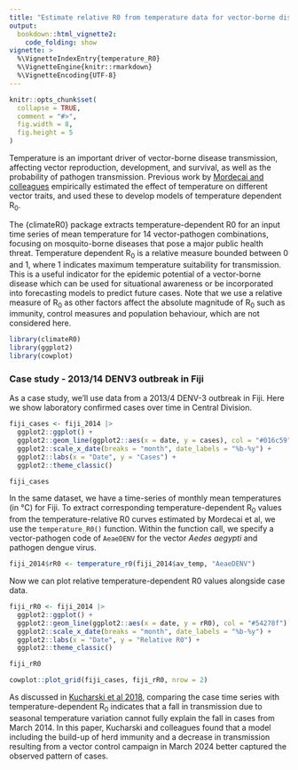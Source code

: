 ```yaml
---
title: "Estimate relative R0 from temperature data for vector-borne diseases with {climateR0}"
output: 
  bookdown::html_vignette2:
    code_folding: show
vignette: >
  %\VignetteIndexEntry{temperature_R0}
  %\VignetteEngine{knitr::rmarkdown}
  %\VignetteEncoding{UTF-8}
---
```


```r
knitr::opts_chunk$set(
  collapse = TRUE,
  comment = "#>",
  fig.width = 8,
  fig.height = 5
)
```

Temperature is an important driver of vector-borne disease transmission, affecting vector reproduction, development, and survival, as well as the probability of pathogen transmission. Previous work by [Mordecai and colleagues](https://onlinelibrary.wiley.com/doi/10.1111/ele.13335) empirically estimated the effect of temperature on different vector traits, and used these to develop models of temperature dependent R~0~.

The {climateR0} package extracts temperature-dependent R0 for an input time series of mean temperature for 14 vector-pathogen combinations, focusing on mosquito-borne diseases that pose a major public health threat. Temperature dependent R~0~ is a relative measure bounded between 0 and 1, where 1 indicates maximum temperature suitability for transmission. This is a useful indicator for the epidemic potential of a vector-borne disease which can be used for situational awareness or be incorporated into forecasting models to predict future cases. Note that we use a relative measure of R~0~ as other factors affect the absolute magnitude of R~0~ such as immunity, control measures and population behaviour, which are not considered here. 

```r
library(climateR0)
library(ggplot2)
library(cowplot)
```

### Case study - 2013/14 DENV3 outbreak in Fiji

As a case study, we'll use data from a 2013/4 DENV-3 outbreak in Fiji. Here we show laboratory confirmed cases over time in Central Division.

```r
fiji_cases <- fiji_2014 |> 
  ggplot2::ggplot() +
  ggplot2::geom_line(ggplot2::aes(x = date, y = cases), col = "#016c59") +
  ggplot2::scale_x_date(breaks = "month", date_labels = "%b-%y") +
  ggplot2::labs(x = "Date", y = "Cases") +
  ggplot2::theme_classic()

fiji_cases

```

In the same dataset, we have a time-series of monthly mean temperatures (in °C) for Fiji. To extract corresponding temperature-dependent R~0~ values from the temperature-relative R0 curves estimated by Mordecai et al, we use the `temperature_R0()` function. Within the function call, we specify a vector-pathogen code of `AeaeDENV` for the vector *Aedes aegypti* and pathogen dengue virus.

```r
fiji_2014$rR0 <- temperature_r0(fiji_2014$av_temp, "AeaeDENV")
```

Now we can plot relative temperature-dependent R0 values alongside case data.

```r
fiji_rR0 <- fiji_2014 |> 
  ggplot2::ggplot() +
  ggplot2::geom_line(ggplot2::aes(x = date, y = rR0), col = "#54278f") +
  ggplot2::scale_x_date(breaks = "month", date_labels = "%b-%y") +
  ggplot2::labs(x = "Date", y = "Relative R0") +
  ggplot2::theme_classic()

fiji_rR0
```

```r
cowplot::plot_grid(fiji_cases, fiji_rR0, nrow = 2)
```

As discussed in [Kucharski et al 2018](https://elifesciences.org/articles/34848#s2), comparing the case time series with temperature-dependent R~0~ indicates that a fall in transmission due to seasonal temperature variation cannot fully explain the fall in cases from March 2014. In this paper, Kucharski and colleagues found that a model including the build-up of herd immunity and a decrease in transmission resulting from a vector control campaign in March 2024 better captured the observed pattern of cases.